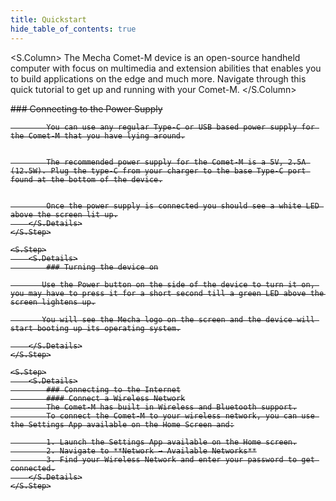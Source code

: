 ```yaml
---
title: Quickstart
hide_table_of_contents: true
---
```



<S.Column>
  The Mecha Comet-M device is an open-source handheld computer with focus on
  multimedia and extension abilities that enables you to build applications on
  the edge and much more. Navigate through this quick tutorial to get up and
  running with your Comet-M.
</S.Column>

<S>
    <S.Step>
        <S.Details>
            ### Connecting to the Power Supply

            You can use any regular Type-C or USB based power supply for the Comet-M that you have lying around.


            The recommended power supply for the Comet-M is a 5V, 2.5A (12.5W). Plug the type-C from your charger to the base Type-C port found at the bottom of the device.


            Once the power supply is connected you should see a white LED above the screen lit up.
        </S.Details>
    </S.Step>

    <S.Step>
        <S.Details>
            ### Turning the device on

           Use the Power button on the side of the device to turn it on, you may have to press it for a short second till a green LED above the screen lightens up.

           You will see the Mecha logo on the screen and the device will start booting up its operating system.

        </S.Details>
    </S.Step>

    <S.Step>
        <S.Details>
            ### Connecting to the Internet
            #### Connect a Wireless Network
            The Comet-M has built in Wireless and Bluetooth support.
            To connect the Comet-M to your wireless network, you can use the Settings App available on the Home Screen and:

            1. Launch the Settings App available on the Home screen.
            2. Navigate to **Network → Available Networks**
            3. Find your Wireless Network and enter your password to get connected.
        </S.Details>
    </S.Step>

</S>
